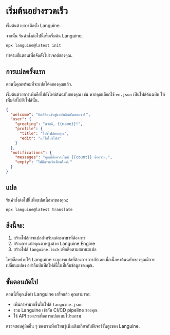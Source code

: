 # เริ่มต้นอย่างรวดเร็ว

เริ่มต้นด้วยการติดตั้ง Languine.

จากนั้น รันคำสั่งต่อไปนี้เพื่อเริ่มต้น Languine.

```bash title="Terminal"
npx languine@latest init
```

ทำตามขั้นตอนเพื่อจัดตั้งโปรเจกต์ของคุณ.

## การแปลครั้งแรก

ตอนนี้คุณพร้อมที่จะแปลโค้ดของคุณแล้ว.

เริ่มต้นด้วยการเพิ่มคีย์ไปยังไฟล์ต้นฉบับของคุณ เช่น หากคุณเลือกใช้ `en.json` เป็นไฟล์ต้นฉบับ ให้เพิ่มคีย์ไปยังไฟล์นั้น.

```json title="src/locales/en.json"
{
  "welcome": "ยินดีต้อนรับสู่แอปพลิเคชันของเรา!",
  "user": {
    "greeting": "สวัสดี, {{name}}!",
    "profile": {
      "title": "โปรไฟล์ของคุณ",
      "edit": "แก้ไขโปรไฟล์"
    }
  },
  "notifications": {
    "messages": "คุณมีข้อความใหม่ {{count}} ข้อความ.",
    "empty": "ไม่มีการแจ้งเตือนใหม่."
  }
}

```


## แปล

รันคำสั่งต่อไปนี้เพื่อแปลเนื้อหาของคุณ:

```bash title="Terminal"
npx languine@latest translate
```

## สิ่งนี้จะ:
1. สร้างไฟล์การแปลสำหรับแต่ละภาษาที่ต้องการ
2. สร้างการแปลคุณภาพสูงด้วย Languine Engine
3. สร้างไฟล์ `languine.lock` เพื่อติดตามสถานะแปล

ไฟล์ล็อคช่วยให้ Languine ระบุการแปลที่ต้องการการอัปเดตเมื่อเนื้อหาต้นฉบับของคุณมีการเปลี่ยนแปลง อย่าลืมบันทึกไฟล์นี้ในที่เก็บข้อมูลของคุณ.

## ขั้นตอนถัดไป

ตอนนี้ที่คุณตั้งค่า Languine เสร็จแล้ว คุณสามารถ:
- เพิ่มภาษามากขึ้นในไฟล์ `languine.json`
- รวม Languine เข้ากับ CI/CD pipeline ของคุณ
- ใช้ API ของเราเพื่อการแปลแบบโปรแกรม

ตรวจสอบคู่มืออื่น ๆ ของเราเพื่อเรียนรู้เพิ่มเติมเกี่ยวกับฟีเจอร์ขั้นสูงของ Languine.
